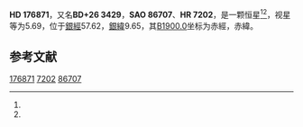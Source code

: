 {{Starbox begin
| name = HD 176871
}}
{{Starbox observe
| epoch = [[J2000.0|J2000.0]]
| constell = {{星座名待查}}<ref name=SIMBAD>{{cite web
 | url=http://simbad.u-strasbg.fr/simbad/sim-id?Ident=HR+7202
 | title=Pulsating variable Star
 | publisher=Centre de Données astronomiques de Strasbourg
 | work=SIMBAD
 | accessdate=2012-07-13
 | archive-date=2021-01-28
 | archive-url=https://web.archive.org/web/20210128113841/http://simbad.u-strasbg.fr/simbad/sim-id?Ident=HR+7202
 }}</ref><ref name=DATA>{{cite web
 | url=http://vizier.u-strasbg.fr/viz-bin/VizieR-5?-out.add=.&-source=5050&-corr=PK=HR&-out.max=9999&HR=7202
 | title=VizieR Detailed Page
 | accessdate=2012-07-13
 | archive-date=2016-03-05
 | archive-url=https://web.archive.org/web/20160305033955/http://vizier.u-strasbg.fr/viz-bin/VizieR-5?-out.add=.&-source=5050&-corr=PK=HR&-out.max=9999&HR=7202
 | dead-url=no
 }}</ref>
| 星官 = 
| ra = {{RA|19|1|17.4}}<ref name=SIMBAD /><ref name=DATA />
| dec = {{DEC|+26|17|29}}<ref name=SIMBAD /><ref name=DATA />
| appmag_v = 5.69<ref name=SIMBAD /><ref name=DATA />
}}
{{Starbox character
| class = B5V<ref name=SIMBAD /><ref name=DATA />
| b-v = -0.08<ref name=SIMBAD /><ref name=DATA />
| u-b = -0.54<ref name=SIMBAD /><ref name=DATA />
| r-i = <ref name=SIMBAD /><ref name=DATA />
| variable = 
}}
{{Starbox astrometry
| radial_v = -0.54
| prop_mo_ra = -14
| parallax = 0.009
| p_error = 
}}
{{Starbox catalog
| names =BD+26 3429，[[SAO星表|SAO]] 86707，[[HD星表|HD]] 176871，[[HR星表|HR]] 7202}}
{{Starbox reference |Simbad=HR+7202}}
{{Starbox end}}

'''HD 176871'''，又名'''BD+26 3429'''，'''SAO 86707'''、'''HR 7202'''，是一颗恒星<ref name=SIMBAD /><ref name=DATA />，视星等为5.69，位于[[銀道座標系|銀經]]57.62，[[銀道座標系|銀緯]]9.65，其[[B1900.0|B1900.0]]坐标为赤經{{RA|18|57|13.6}}，赤緯{{DEC|+26|9.65|57}}。

== 参考文献 ==
{{reflist}}

{{star-stub}}

[[Category:HD和HDE天體|176871]]
[[Category:HR天體|7202]]
[[Category:SAO天體|86707]]